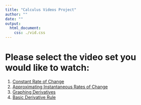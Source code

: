 ```yaml
---
title: "Calculus Videos Project"
author: ""
date: ""
output:
  html_document:
    css: ./vid.css
---
```


# Please select the video set you would like to watch:

<!-- note: do not edit this html file directly -->

1. [Constant Rate of Change](./croc)
2. [Approximating Instantaneous Rates of Change](./arociroc)
3. [Graphing Derivatives](./graphderiv)
4. [Basic Derivative Rule](./derivrules)
<!--* [5: The Chain Rule](5)-->
<!--* [6: Optimization](6)-->
<!--* [7: Integrals from Riemann Sums](7)-->
<!--* [8: Antiderivatives](8)-->
